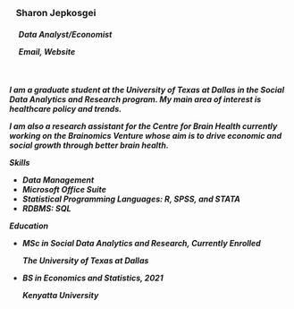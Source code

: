 
<br>

<h3>

   **Sharon Jepkosgei**
<h5>
     Data Analyst/Economist

```{=html}
<style>
.link-no-underline {
    text-decoration: none;
}
</style>
```
     <a href="mailto:Sharon.Jepkosgei@UTDallas.edu" class="link-no-underline">Email,</a> <a href="https://sharonjepkosgei.github.io/" class="link-no-underline">Website</a> <br>
<br> 
<br> 
<br>
I am a graduate student at the <a href="https://www.utdallas.edu/" class="link-no-underline">University of Texas at Dallas</a> in the Social Data Analytics and Research program. My main area of interest is healthcare policy and trends.      

<p>

I am also a research assistant for the <a href="https://centerforbrainhealth.org/" class="link-no-underline">Centre for Brain Health</a> currently working on the <a href="https://centerforbrainhealth.org/science/brainomics" class="link-no-underline">Brainomics Venture</a> whose aim is to drive economic and social growth through better brain health.

**Skills**

-   *Data Management*
-   *Microsoft Office Suite*
-   *Statistical Programming Languages:* R, SPSS, and STATA
-   *RDBMS:* SQL

**Education**

-   MSc in Social Data Analytics and Research, Currently Enrolled

    <p>

    *The University of Texas at Dallas*

-   BS in Economics and Statistics, 2021

    <p>

    *Kenyatta University*
